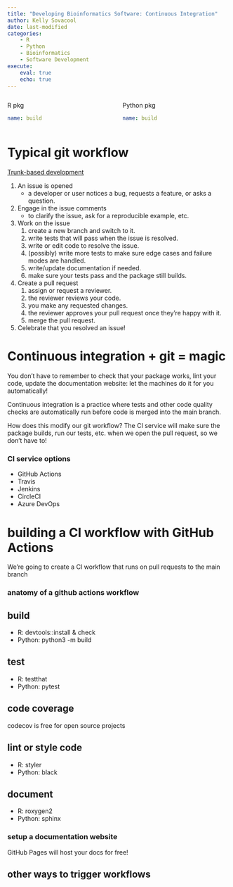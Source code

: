 ```yaml
---
title: "Developing Bioinformatics Software: Continuous Integration"
author: Kelly Sovacool
date: last-modified
categories:
    - R
    - Python
    - Bioinformatics
    - Software Development
execute:
    eval: true
    echo: true
---
```


:::: {.columns}

::: {.column}

R pkg
```yaml
name: build
```

:::

::: {.column}

Python pkg
```yaml
name: build
```

:::

::::

# Typical git workflow

[Trunk-based development](https://www.atlassian.com/continuous-delivery/continuous-integration/trunk-based-development)

1. An issue is opened
    - a developer or user notices a bug, requests a feature, or asks a question.
1. Engage in the issue comments
    - to clarify the issue, ask for a reproducible example, etc.
1. Work on the issue
    1. create a new branch and switch to it.
    1. write tests that will pass when the issue is resolved.
    1. write or edit code to resolve the issue.
    1. (possibly) write more tests to make sure edge cases and failure modes are handled.
    1. write/update documentation if needed.
    1. make sure your tests pass and the package still builds.
1. Create a pull request
    1. assign or request a reviewer.
    1. the reviewer reviews your code.
    1. you make any requested changes.
    1. the reviewer approves your pull request once they're happy with it.
    1. merge the pull request.
1. Celebrate that you resolved an issue!

# Continuous integration + git = magic

You don't have to remember to check that your package works, lint your code, 
update the documentation website: let the machines do it for you automatically!

Continuous integration is a practice where tests and other code quality checks 
are automatically run before code is merged into the main branch.

How does this modify our git workflow? The CI service will make sure the package 
builds, run our tests, etc. when we open the pull request, so we don't have to!

### CI service options

- GitHub Actions
- Travis
- Jenkins
- CircleCI
- Azure DevOps

# building a CI workflow with GitHub Actions

We're going to create a CI workflow that runs on pull requests to the main branch

### anatomy of a github actions workflow

## build

- R: devtools::install & check
- Python: python3 -m build

## test

- R: testthat
- Python: pytest

## code coverage

codecov is free for open source projects

## lint or style code

- R: styler
- Python: black

## document

- R: roxygen2
- Python: sphinx

### setup a documentation website

GitHub Pages will host your docs for free!

## other ways to trigger workflows